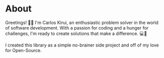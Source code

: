 # About

Greetings! 👋🏾 I'm Carlos Kirui, an enthusiastic problem solver in the world of software development.
With a passion for coding and a hunger for challenges, I'm ready to create solutions that make a difference. 💻🚀

I created this library as a simple no-brainer side project and off of my love for Open-Source.
